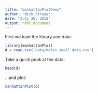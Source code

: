```yaml
---
title: "manhattanPlotDemo"
author: "Nick Strayer"
date: "July 26, 2015"
output: html_document
---
```


First we load the library and data: 
```r
library(manhattanPlot)
d = read.csv('data/males_small_data.csv')
```

Take a quick peak at the data: 
```r
head(d)
```


...and plot: 
```r
manhattanPlot(d)
```


